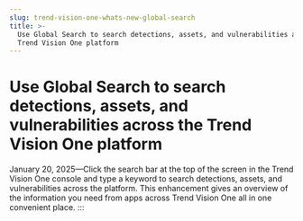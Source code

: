 ```yaml
---
slug: trend-vision-one-whats-new-global-search
title: >-
  Use Global Search to search detections, assets, and vulnerabilities across the
  Trend Vision One platform
---
```

# Use Global Search to search detections, assets, and vulnerabilities across the Trend Vision One platform

January 20, 2025—Click the search bar at the top of the screen in the Trend Vision One console and type a keyword to search detections, assets, and vulnerabilities across the platform. This enhancement gives an overview of the information you need from apps across Trend Vision One all in one convenient place.
:::
